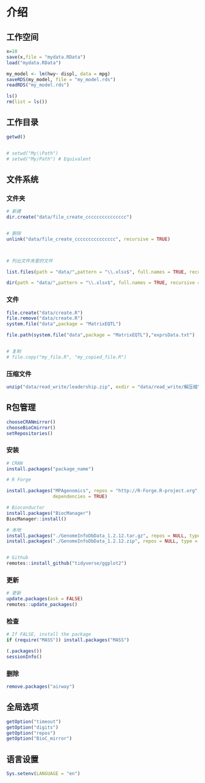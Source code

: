 # 介绍


## 工作空间

```r
x=10
save(x,file = "mydata.RData")
load("mydata.RData")

my_model <- lm(hwy~ displ, data = mpg)
saveRDS(my_model, file = "my_model.rds")
readRDS("my_model.rds")

ls()
rm(list = ls())
```

## 工作目录

```r
getwd()


# setwd("My\\Path")
# setwd("My/Path") # Equivalent
```

## 文件系统



### 文件夹

```r
# 新建
dir.create("data/file_create_ccccccccccccccc")


# 删除
unlink("data/file_create_ccccccccccccccc", recursive = TRUE)



# 列出文件夹里的文件

list.files(path = "data/",pattern = "\\.xlsx$", full.names = TRUE, recursive =T)

dir(path = "data/",pattern = "\\.xlsx$", full.names = TRUE, recursive =T) # Equivalent
```

### 文件

```r
file.create("data/create.R")
file.remove("data/create.R")
system.file("data",package = "MatrixEQTL")

file.path(system.file("data",package = "MatrixEQTL"),"exprsData.txt")


# 复制
# file.copy("my_file.R", "my_copied_file.R")


```


### 压缩文件

```r
unzip("data/read_write/leadership.zip", exdir = "data/read_write/解压缩") 
```

## R包管理

```r
chooseCRANmirror()
chooseBioCmirror()
setRepositories()
```

###  安装

```r
# CRAN 
install.packages("package_name")  

# R Forge

install.packages("MPAgenomics", repos = "http://R-Forge.R-project.org",
                 dependencies = TRUE)

# Bioconductor 
install.packages("BiocManager") 
BiocManager::install()  

# 本地 
install.packages("./GenomeInfoDbData_1.2.12.tar.gz", repos = NULL, type = "source")
install.packages("./GenomeInfoDbData_1.2.12.zip", repos = NULL, type = "binary")


# Github 
remotes::install_github("tidyverse/ggplot2")
```

### 更新

```r
# 更新
update.packages(ask = FALSE)  
remotes::update_packages()
```




### 检查

```r
# If FALSE, install the package
if (require("MASS")) install.packages("MASS")
```


```r

(.packages())
sessionInfo()
```

### 删除

```r
remove.packages("airway")
```



## 全局选项

```r
getOption("timeout")
getOption("digits")
getOption("repos")
getOption("BioC_mirror")
```

## 语言设置

```r
Sys.setenv(LANGUAGE = "en")
```

